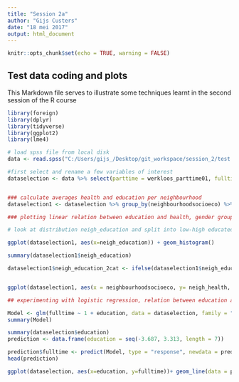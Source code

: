 ```yaml
---
title: "Session 2a"
author: "Gijs Custers"
date: "18 mei 2017"
output: html_document
---
```


```r
knitr::opts_chunk$set(echo = TRUE, warning = FALSE)
```

## Test data coding and plots

This Markdown file serves to illustrate some techniques learnt in the second session of the R course

``` r
library(foreign)
library(dplyr)
library(tidyverse)
library(ggplot2)
library(lme4)

# load spss file from local disk
data <- read.spss("C:/Users/gijs_/Desktop/git_workspace/session_2/test Wijkprofiel.sav", use.value.labels=FALSE,to.data.frame=TRUE)

#first select and rename a few variables of interest 
dataselection <- data %>% select(parttime = werkloos_parttime01, fulltime = werkloos_fulltime01,gender = Geslacht2,age = leeftijd,health = subj_gezond, neighbourhoodsocioeco = buurtSES1,education = opleidingsniveau_cent) %>% tbl_df


### calculate averages health and education per neighbourhood
dataselection1 <- dataselection %>% group_by(neighbourhoodsocioeco) %>% summarise(neigh_health = mean(health, na.rm = TRUE), neigh_education = mean(education, na.rm = TRUE), n())

### plotting linear relation between education and health, gender grouping?

# look at distribution neigh_education and split into low-high educated neighbourhoods

ggplot(dataselection1, aes(x=neigh_education)) + geom_histogram()

summary(dataselection1$neigh_education)

dataselection1$neigh_education_2cat <- ifelse(dataselection1$neigh_education>median(dataselection1$neigh_education), c("high"), c("low"))


ggplot(dataselection1, aes(x = neighbourhoodsocioeco, y= neigh_health, colour = neigh_education_2cat)) + geom_point() + geom_smooth(aes(group=1)) + geom_smooth(se=FALSE) + labs(x= "Neighourhood socioeconomics status", y = "Average neighbourhood health", colour = "Neighbourhood education level", title = "Neighbourhood data for lower and middle educated")

## experimenting with logistic regression, relation between education and probability to work fulltime (as opposed to being umployed)

Model <- glm(fulltime ~ 1 + education, data = dataselection, family = "binomial")
summary(Model)

summary(dataselection$education)
prediction <- data.frame(education = seq(-3.687, 3.313, length = 7))

prediction$fulltime <- predict(Model, type = "response", newdata = prediction)
head(prediction)

ggplot(dataselection, aes(x=education, y=fulltime))+ geom_line(data = prediction)

```